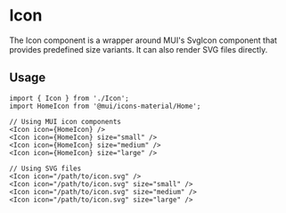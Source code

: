 
<Meta of={IconStories} />

# Icon

The Icon component is a wrapper around MUI's SvgIcon component that provides predefined size variants. It can also render SVG files directly.

## Usage

```tsx
import { Icon } from './Icon';
import HomeIcon from '@mui/icons-material/Home';

// Using MUI icon components
<Icon icon={HomeIcon} />
<Icon icon={HomeIcon} size="small" />
<Icon icon={HomeIcon} size="medium" />
<Icon icon={HomeIcon} size="large" />

// Using SVG files
<Icon icon="/path/to/icon.svg" />
<Icon icon="/path/to/icon.svg" size="small" />
<Icon icon="/path/to/icon.svg" size="medium" />
<Icon icon="/path/to/icon.svg" size="large" />
```